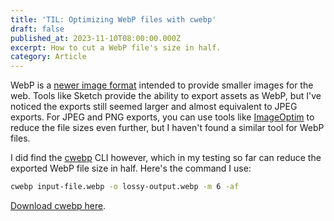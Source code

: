 ```yaml
---
title: 'TIL: Optimizing WebP files with cwebp'
draft: false
published_at: 2023-11-10T08:00:00.000Z
excerpt: How to cut a WebP file's size in half.
category: Article
---
```


WebP is a [newer image format](https://developers.google.com/speed/webp) intended to provide smaller images for the web. Tools like Sketch provide the ability to export assets as WebP, but I've noticed the exports still seemed larger and almost equivalent to JPEG exports. For JPEG and PNG exports, you can use tools like [ImageOptim](https://imageoptim.com/mac) to reduce the file sizes even further, but I haven't found a similar tool for WebP files.

I did find the [cwebp](https://developers.google.com/speed/webp/docs/cwebp) CLI however, which in my testing so far can reduce the exported WebP file size in half. Here's the command I use:

```sh
cwebp input-file.webp -o lossy-output.webp -m 6 -af
```

[Download cwebp here](https://developers.google.com/speed/webp/docs/precompiled).
